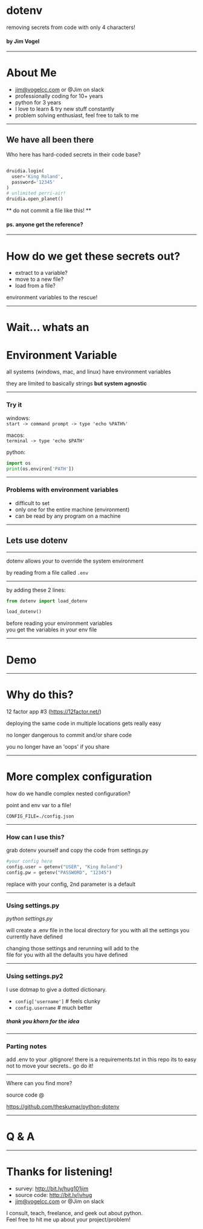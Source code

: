 
# dotenv

removing secrets from code with only 4 characters!

#### by Jim Vogel

---

# About Me

- jim@vogelcc.com or @Jim on slack
- professionally coding for 10+ years
- python for 3 years
- I love to learn & try new stuff constantly
- problem solving enthusiast, feel free to talk to me

---

## We have all been there

Who here has hard-coded secrets in their code base?

```python

druidia.login(
  user='King Roland',
  password='12345'
)
# unlimited perri-air!
druidia.open_planet()

```

** do not commit a file like this! **

#### ps. anyone get the reference?

---

# How do we get these secrets out?

- extract to a variable?
- move to a new file?
- load from a file?

environment variables to the rescue!

---

# Wait... whats an

# Environment Variable

all systems (windows, mac, and linux) have environment variables

they are limited to basically strings **but system agnostic**

---

### Try it

windows:  
`start -> command prompt -> type 'echo %PATH%'`

macos:  
`terminal -> type 'echo $PATH'`

python:

```python
import os
print(os.environ['PATH'])

```

---

### Problems with environment variables

- difficult to set
- only one for the entire machine (environment)
- can be read by any program on a machine

---

## Lets use dotenv

---

dotenv allows your to override the system environment

by reading from a file called `.env`

---

by adding these 2 lines:

```python
from dotenv import load_dotenv

load_dotenv()
```

before reading your environment variables  
you get the variables in your env file

---

# Demo

---

# Why do this?

12 factor app #3 (https://12factor.net/)

deploying the same code in multiple locations gets really easy

no longer dangerous to commit and/or share code

you no longer have an 'oops' if you share

---

# More complex configuration

how do we handle complex nested configuration?

point and env var to a file!

`CONFIG_FILE=./config.json`

---

### How can I use this?

grab dotenv yourself and copy the code from settings.py

```python
#your config here
config.user = getenv("USER", "King Roland")
config.pw = getenv("PASSWORD", "12345")

```

replace with your config, 2nd parameter is a default

---

### Using settings.py

_python settings.py_

will create a .env file in the local directory for you with all the settings you currently have defined

changing those settings and rerunning will add to the  
file for you with all the defaults you have defined

---

### Using settings.py2

I use dotmap to give a dotted dictionary.

- `config['username']` # feels clunky
- `config.username` # much better

##### _thank you khorn for the idea_

---

### Parting notes

add .env to your .gitignore!
there is a requirements.txt in this repo
its to easy not to move your secrets.. go do it!

---

Where can you find more?

source code @

https://github.com/theskumar/python-dotenv

---

# Q & A

---

# Thanks for listening!

- survey: http://bit.ly/hug101jim
- source code: http://bit.ly/jvhug
- jim@vogelcc.com or @Jim on slack

I consult, teach, freelance, and geek out about python.<br/>
Feel free to hit me up about your project/problem!
